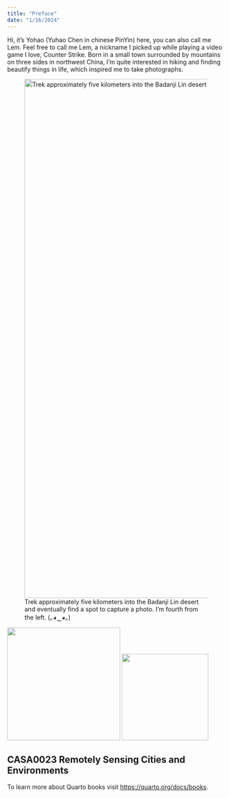```yaml
---
title: "Preface"
date: "1/16/2024"
---
```


Hi, it's Yohao (Yuhao Chen in chinese PinYin) here, you can also call me Lem. Feel free to call me Lem, a nickname I picked up while playing a video game I love, Counter Strike. Born in a small town surrounded by mountains on three sides in northwest China, I'm quite interested in hiking and finding beautify things in life, which inspired me to take photographs.

![Trek approximately five kilometers into the Badanji Lin desert and eventually find a spot to capture a photo. I'm fourth from the left. (｡◕‿◕｡)](./asset/image/co_star.jpg){width="1200"}

![](./asset/image/river1.jpg){width="261"} ![](./asset/image/river2.jpg){width="200"}

## CASA0023 Remotely Sensing Cities and Environments {.unnumbered}

To learn more about Quarto books visit <https://quarto.org/docs/books>.
